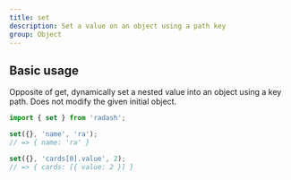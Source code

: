 ```yaml
---
title: set
description: Set a value on an object using a path key
group: Object
---
```


## Basic usage

Opposite of get, dynamically set a nested value into an object using a key path. Does not modify the given initial object.

```ts
import { set } from 'radash';

set({}, 'name', 'ra');
// => { name: 'ra' }

set({}, 'cards[0].value', 2);
// => { cards: [{ value: 2 }] }
```
